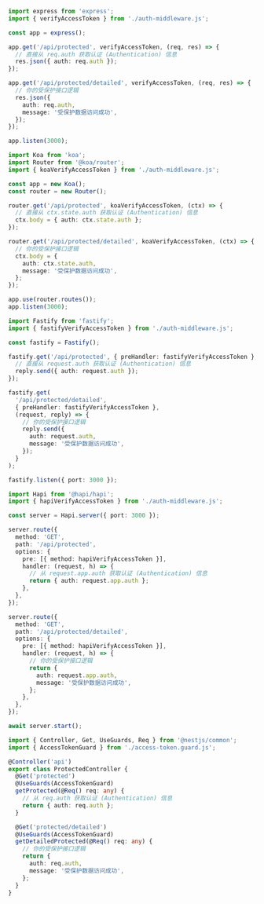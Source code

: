 
<Tabs groupId="api-framework">
  <TabItem value="express" label="Express.js">

```ts title="app.ts"
import express from 'express';
import { verifyAccessToken } from './auth-middleware.js';

const app = express();

app.get('/api/protected', verifyAccessToken, (req, res) => {
  // 直接从 req.auth 获取认证 (Authentication) 信息
  res.json({ auth: req.auth });
});

app.get('/api/protected/detailed', verifyAccessToken, (req, res) => {
  // 你的受保护接口逻辑
  res.json({
    auth: req.auth,
    message: '受保护数据访问成功',
  });
});

app.listen(3000);
```

  </TabItem>
  <TabItem value="koa" label="Koa.js">

```ts title="app.ts"
import Koa from 'koa';
import Router from '@koa/router';
import { koaVerifyAccessToken } from './auth-middleware.js';

const app = new Koa();
const router = new Router();

router.get('/api/protected', koaVerifyAccessToken, (ctx) => {
  // 直接从 ctx.state.auth 获取认证 (Authentication) 信息
  ctx.body = { auth: ctx.state.auth };
});

router.get('/api/protected/detailed', koaVerifyAccessToken, (ctx) => {
  // 你的受保护接口逻辑
  ctx.body = {
    auth: ctx.state.auth,
    message: '受保护数据访问成功',
  };
});

app.use(router.routes());
app.listen(3000);
```

  </TabItem>
  <TabItem value="fastify" label="Fastify">

```ts title="app.ts"
import Fastify from 'fastify';
import { fastifyVerifyAccessToken } from './auth-middleware.js';

const fastify = Fastify();

fastify.get('/api/protected', { preHandler: fastifyVerifyAccessToken }, (request, reply) => {
  // 直接从 request.auth 获取认证 (Authentication) 信息
  reply.send({ auth: request.auth });
});

fastify.get(
  '/api/protected/detailed',
  { preHandler: fastifyVerifyAccessToken },
  (request, reply) => {
    // 你的受保护接口逻辑
    reply.send({
      auth: request.auth,
      message: '受保护数据访问成功',
    });
  }
);

fastify.listen({ port: 3000 });
```

  </TabItem>
  <TabItem value="hapi" label="Hapi.js">

```ts title="app.ts"
import Hapi from '@hapi/hapi';
import { hapiVerifyAccessToken } from './auth-middleware.js';

const server = Hapi.server({ port: 3000 });

server.route({
  method: 'GET',
  path: '/api/protected',
  options: {
    pre: [{ method: hapiVerifyAccessToken }],
    handler: (request, h) => {
      // 从 request.app.auth 获取认证 (Authentication) 信息
      return { auth: request.app.auth };
    },
  },
});

server.route({
  method: 'GET',
  path: '/api/protected/detailed',
  options: {
    pre: [{ method: hapiVerifyAccessToken }],
    handler: (request, h) => {
      // 你的受保护接口逻辑
      return {
        auth: request.app.auth,
        message: '受保护数据访问成功',
      };
    },
  },
});

await server.start();
```

  </TabItem>
  <TabItem value="nestjs" label="NestJS">

```ts title="protected.controller.ts"
import { Controller, Get, UseGuards, Req } from '@nestjs/common';
import { AccessTokenGuard } from './access-token.guard.js';

@Controller('api')
export class ProtectedController {
  @Get('protected')
  @UseGuards(AccessTokenGuard)
  getProtected(@Req() req: any) {
    // 从 req.auth 获取认证 (Authentication) 信息
    return { auth: req.auth };
  }

  @Get('protected/detailed')
  @UseGuards(AccessTokenGuard)
  getDetailedProtected(@Req() req: any) {
    // 你的受保护接口逻辑
    return {
      auth: req.auth,
      message: '受保护数据访问成功',
    };
  }
}
```

  </TabItem>
</Tabs>
